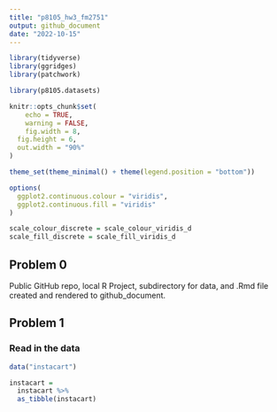 ```yaml
---
title: "p8105_hw3_fm2751"
output: github_document
date: "2022-10-15"
---
```


```r
library(tidyverse)
library(ggridges)
library(patchwork)

library(p8105.datasets)

knitr::opts_chunk$set(
	echo = TRUE,
	warning = FALSE,
	fig.width = 8, 
  fig.height = 6,
  out.width = "90%"
)

theme_set(theme_minimal() + theme(legend.position = "bottom"))

options(
  ggplot2.continuous.colour = "viridis",
  ggplot2.continuous.fill = "viridis"
)

scale_colour_discrete = scale_colour_viridis_d
scale_fill_discrete = scale_fill_viridis_d
```

##  Problem 0
Public GitHub repo, local R Project, subdirectory for data, and .Rmd file created and rendered to github_document.

## Problem 1

### Read in the data

```r
data("instacart")

instacart = 
  instacart %>% 
  as_tibble(instacart)
```
